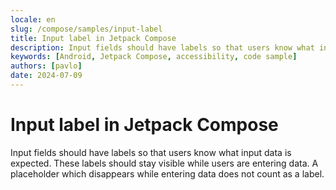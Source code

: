 ```yaml
---
locale: en
slug: /compose/samples/input-label
title: Input label in Jetpack Compose
description: Input fields should have labels so that users know what input data is expected.
keywords: [Android, Jetpack Compose, accessibility, code sample]
authors: [pavlo]
date: 2024-07-09
---
```


# Input label in Jetpack Compose

Input fields should have labels so that users know what input data is expected. These labels should stay visible while users are entering data. A placeholder which disappears while entering data does not count as a label.

<CodeSample id="input-label" platform="compose" locale="en"/>
